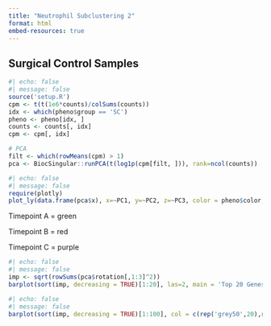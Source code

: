 ```yaml
---
title: "Neutrophil Subclustering 2"
format: html
embed-resources: true
---
```


## Surgical Control Samples

```r
#| echo: false
#| message: false
source('setup.R')
cpm <- t(t(1e6*counts)/colSums(counts))
idx <- which(pheno$group == 'SC')
pheno <- pheno[idx, ]
counts <- counts[, idx]
cpm <- cpm[, idx]

# PCA
filt <- which(rowMeans(cpm) > 1)
pca <- BiocSingular::runPCA(t(log1p(cpm[filt, ])), rank=ncol(counts))
```

```r
#| echo: false
#| message: false
require(plotly)
plot_ly(data.frame(pca$x), x=~PC1, y=~PC2, z=~PC3, color = pheno$color, colors = sort(unique(pheno$color))) |> layout(scene = list(aspectmode='data'))
```
Timepoint A = green

Timepoint B = red

Timepoint C = purple

```r
#| echo: false
#| message: false
imp <- sqrt(rowSums(pca$rotation[,1:3]^2))
barplot(sort(imp, decreasing = TRUE)[1:20], las=2, main = 'Top 20 Genes by PCA importance')
```
```r
#| echo: false
#| message: false
barplot(sort(imp, decreasing = TRUE)[1:100], col = c(rep('grey50',20),rep(2,80)), main = 'Top 100 Genes by PCA importance', las=2, cex.names = .2)
```
